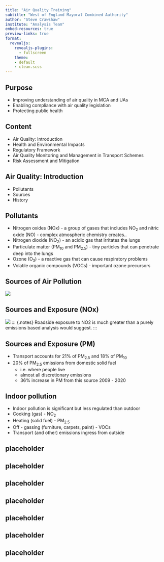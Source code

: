 ```yaml
---
title: "Air Quality Training"
subtitle: "West of England Mayoral Combined Authority"
author: "Steve Crawshaw"
institute: "Analysis Team"
embed-resources: true
preview-links: true
format:
  revealjs:
    revealjs-plugins:
      - fullscreen
    theme: 
    - default
    - clean.scss
---
```



## Purpose {background-image="plots/weca_ppt_image_sized_3.png"}

- Improving understanding of air quality in MCA and UAs
- Enabling compliance with air quality legislation
- Protecting public health

## Content {background-image="plots/weca_ppt_image_sized_3.png"}

- Air Quality: Introduction
- Health and Environmental Impacts
- Regulatory Framework
- Air Quality Monitoring and Management in Transport Schemes
- Risk Assessment and Mitigation

##  Air Quality: Introduction {background-image="plots/weca_ppt_image_sized_3.png"}
- Pollutants
- Sources
- History

<!-- :::: {.columns} -->

<!-- ::: {.column width="50%"} -->
<!-- ![](plots/excel_anaes_1.png) -->
<!-- ::: -->

<!-- ::: {.column width="50%"} -->
<!-- ![](plots/excel_covid.png) -->
<!-- ::: -->

<!-- :::: -->

## Pollutants {background-image="plots/weca_ppt_image_sized_3.png"}
- Nitrogen oxides (NOx) - a group of gases that includes NO~2~ and nitric oxide (NO) - complex atmospheric chemistry creates.. 
- Nitrogen dioxide (NO~2~) - an acidic gas that irritates the lungs
- Particulate matter (PM~10~ and PM~2.5~) - tiny particles that can penetrate deep into the lungs
- Ozone (O~3~) - a reactive gas that can cause respiratory problems
- Volatile organic compounds (VOCs) - important ozone precursors

## Sources of Air Pollution {background-image="plots/weca_ppt_image_sized_3.png"}
![](plots/sources of air pollution.jpg)

## Sources and Exposure (NOx) {background-image="plots/weca_ppt_image_sized_3.png"}
![](plots/nox_roadside_source_appt.png){.r-stretch}
::: {.notes}
Roadside exposure to NO2 is much greater than a purely emissions based analysis would suggest.
:::


## Sources and Exposure (PM) {background-image="plots/weca_ppt_image_sized_3.png"}

- Transport accounts for 21% of PM~2.5~ and 18% of PM~10~
- 20% of PM~2.5~ emissions from domestic solid fuel
  - i.e. where people live
  - almost all discretionary emissions
  - 36% increase in PM from this source 2009 - 2020
  
## Indoor pollution {background-image="plots/weca_ppt_image_sized_3.png"}

- Indoor pollution is significant but less regulated than outdoor
- Cooking (gas) - NO~2~
- Heating (solid fuel) - PM~2.5~
- Off - gassing (furniture, carpets, paint) - VOCs
- Transport (and other) emissions ingress from outside

## placeholder {background-image="plots/weca_ppt_image_sized_3.png"}



## placeholder {background-image="plots/weca_ppt_image_sized_3.png"}

## placeholder {background-image="plots/weca_ppt_image_sized_3.png"}


## placeholder {background-image="plots/weca_ppt_image_sized_3.png"}


## placeholder {background-image="plots/weca_ppt_image_sized_3.png"}

## placeholder {background-image="plots/weca_ppt_image_sized_3.png"}


## placeholder {background-image="plots/weca_ppt_image_sized_3.png"}
